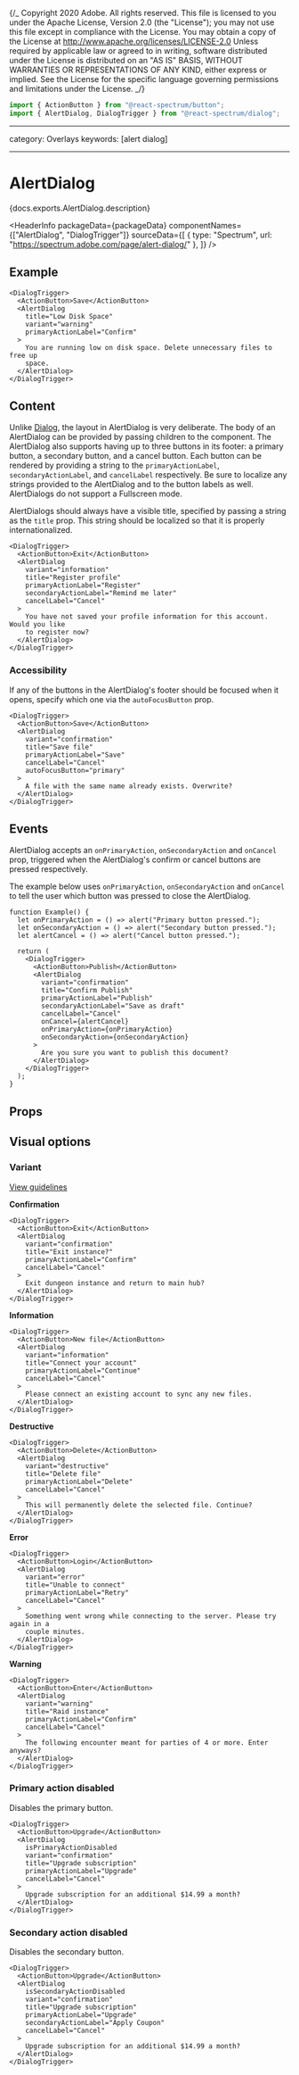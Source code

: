 {/_ Copyright 2020 Adobe. All rights reserved.
This file is licensed to you under the Apache License, Version 2.0 (the "License");
you may not use this file except in compliance with the License. You may obtain a copy
of the License at http://www.apache.org/licenses/LICENSE-2.0
Unless required by applicable law or agreed to in writing, software distributed under
the License is distributed on an "AS IS" BASIS, WITHOUT WARRANTIES OR REPRESENTATIONS
OF ANY KIND, either express or implied. See the License for the specific language
governing permissions and limitations under the License. _/}



```jsx import
import { ActionButton } from "@react-spectrum/button";
import { AlertDialog, DialogTrigger } from "@react-spectrum/dialog";
```

---

category: Overlays
keywords: [alert dialog]

---

# AlertDialog

<PageDescription>{docs.exports.AlertDialog.description}</PageDescription>

<HeaderInfo
  packageData={packageData}
  componentNames={["AlertDialog", "DialogTrigger"]}
  sourceData={[
    { type: "Spectrum", url: "https://spectrum.adobe.com/page/alert-dialog/" },
  ]}
/>

## Example

```tsx example
<DialogTrigger>
  <ActionButton>Save</ActionButton>
  <AlertDialog
    title="Low Disk Space"
    variant="warning"
    primaryActionLabel="Confirm"
  >
    You are running low on disk space. Delete unnecessary files to free up
    space.
  </AlertDialog>
</DialogTrigger>
```

## Content

Unlike [Dialog](Dialog.html), the layout in AlertDialog is very deliberate. The body of an AlertDialog can be provided by passing
children to the component. The AlertDialog also supports having up to three buttons in its footer: a primary button,
a secondary button, and a cancel button. Each button can be rendered by providing a string to the `primaryActionLabel`, `secondaryActionLabel`,
and `cancelLabel` respectively. Be sure to localize any strings provided to the AlertDialog and to the button labels as well.
AlertDialogs do not support a Fullscreen mode.

AlertDialogs should always have a visible title, specified by passing a string as the `title` prop. This string should be localized
so that it is properly internationalized.

```tsx example
<DialogTrigger>
  <ActionButton>Exit</ActionButton>
  <AlertDialog
    variant="information"
    title="Register profile"
    primaryActionLabel="Register"
    secondaryActionLabel="Remind me later"
    cancelLabel="Cancel"
  >
    You have not saved your profile information for this account. Would you like
    to register now?
  </AlertDialog>
</DialogTrigger>
```

### Accessibility

If any of the buttons in the AlertDialog's footer should be focused when it opens, specify which one via the `autoFocusButton` prop.

```tsx example
<DialogTrigger>
  <ActionButton>Save</ActionButton>
  <AlertDialog
    variant="confirmation"
    title="Save file"
    primaryActionLabel="Save"
    cancelLabel="Cancel"
    autoFocusButton="primary"
  >
    A file with the same name already exists. Overwrite?
  </AlertDialog>
</DialogTrigger>
```

## Events

AlertDialog accepts an `onPrimaryAction`, `onSecondaryAction` and `onCancel` prop, triggered when the AlertDialog's confirm or cancel buttons are pressed respectively.

The example below uses `onPrimaryAction`, `onSecondaryAction` and `onCancel` to tell the user which button was pressed to close the AlertDialog.

```tsx example
function Example() {
  let onPrimaryAction = () => alert("Primary button pressed.");
  let onSecondaryAction = () => alert("Secondary button pressed.");
  let alertCancel = () => alert("Cancel button pressed.");

  return (
    <DialogTrigger>
      <ActionButton>Publish</ActionButton>
      <AlertDialog
        variant="confirmation"
        title="Confirm Publish"
        primaryActionLabel="Publish"
        secondaryActionLabel="Save as draft"
        cancelLabel="Cancel"
        onCancel={alertCancel}
        onPrimaryAction={onPrimaryAction}
        onSecondaryAction={onSecondaryAction}
      >
        Are you sure you want to publish this document?
      </AlertDialog>
    </DialogTrigger>
  );
}
```

## Props

<PropTable component={docs.exports.AlertDialog} links={docs.links} />

## Visual options

### Variant

[View guidelines](https://spectrum.adobe.com/page/alert-dialog/#Options)

**Confirmation**

```tsx example
<DialogTrigger>
  <ActionButton>Exit</ActionButton>
  <AlertDialog
    variant="confirmation"
    title="Exit instance?"
    primaryActionLabel="Confirm"
    cancelLabel="Cancel"
  >
    Exit dungeon instance and return to main hub?
  </AlertDialog>
</DialogTrigger>
```

**Information**

```tsx example
<DialogTrigger>
  <ActionButton>New file</ActionButton>
  <AlertDialog
    variant="information"
    title="Connect your account"
    primaryActionLabel="Continue"
    cancelLabel="Cancel"
  >
    Please connect an existing account to sync any new files.
  </AlertDialog>
</DialogTrigger>
```

**Destructive**

```tsx example
<DialogTrigger>
  <ActionButton>Delete</ActionButton>
  <AlertDialog
    variant="destructive"
    title="Delete file"
    primaryActionLabel="Delete"
    cancelLabel="Cancel"
  >
    This will permanently delete the selected file. Continue?
  </AlertDialog>
</DialogTrigger>
```

**Error**

```tsx example
<DialogTrigger>
  <ActionButton>Login</ActionButton>
  <AlertDialog
    variant="error"
    title="Unable to connect"
    primaryActionLabel="Retry"
    cancelLabel="Cancel"
  >
    Something went wrong while connecting to the server. Please try again in a
    couple minutes.
  </AlertDialog>
</DialogTrigger>
```

**Warning**

```tsx example
<DialogTrigger>
  <ActionButton>Enter</ActionButton>
  <AlertDialog
    variant="warning"
    title="Raid instance"
    primaryActionLabel="Confirm"
    cancelLabel="Cancel"
  >
    The following encounter meant for parties of 4 or more. Enter anyways?
  </AlertDialog>
</DialogTrigger>
```

### Primary action disabled

Disables the primary button.

```tsx example
<DialogTrigger>
  <ActionButton>Upgrade</ActionButton>
  <AlertDialog
    isPrimaryActionDisabled
    variant="confirmation"
    title="Upgrade subscription"
    primaryActionLabel="Upgrade"
    cancelLabel="Cancel"
  >
    Upgrade subscription for an additional $14.99 a month?
  </AlertDialog>
</DialogTrigger>
```

### Secondary action disabled

Disables the secondary button.

```tsx example
<DialogTrigger>
  <ActionButton>Upgrade</ActionButton>
  <AlertDialog
    isSecondaryActionDisabled
    variant="confirmation"
    title="Upgrade subscription"
    primaryActionLabel="Upgrade"
    secondaryActionLabel="Apply Coupon"
    cancelLabel="Cancel"
  >
    Upgrade subscription for an additional $14.99 a month?
  </AlertDialog>
</DialogTrigger>
```
